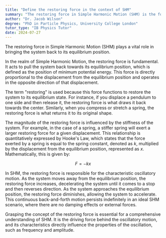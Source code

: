 ```yaml
---
title: "Define the restoring force in the context of SHM"
summary: "The restoring force in Simple Harmonic Motion (SHM) is the force that pulls the system back towards its equilibrium position."
author: "Dr. Jacob Wilson"
degree: "PhD in Particle Physics, University College London"
tutor_type: "IB Physics Tutor"
date: 2024-07-27
---
```


The restoring force in Simple Harmonic Motion (SHM) plays a vital role in bringing the system back to its equilibrium position.

In the realm of Simple Harmonic Motion, the restoring force is fundamental. It acts to pull the system back towards its equilibrium position, which is defined as the position of minimum potential energy. This force is directly proportional to the displacement from the equilibrium position and operates in the opposite direction of that displacement.

The term "restoring" is used because this force functions to restore the system to its equilibrium state. For instance, if you displace a pendulum to one side and then release it, the restoring force is what draws it back towards the center. Similarly, when you compress or stretch a spring, the restoring force is what returns it to its original shape.

The magnitude of the restoring force is influenced by the stiffness of the system. For example, in the case of a spring, a stiffer spring will exert a larger restoring force for a given displacement. This relationship is quantitatively expressed by Hooke's Law, which states that the force exerted by a spring is equal to the spring constant, denoted as $k$, multiplied by the displacement from the equilibrium position, represented as $x$. Mathematically, this is given by:

$$
F = -kx
$$

In SHM, the restoring force is responsible for the characteristic oscillatory motion. As the system moves away from the equilibrium position, the restoring force increases, decelerating the system until it comes to a stop and then reverses direction. As the system approaches the equilibrium position, the restoring force diminishes, allowing the system to accelerate. This continuous back-and-forth motion persists indefinitely in an ideal SHM scenario, where there are no damping effects or external forces.

Grasping the concept of the restoring force is essential for a comprehensive understanding of SHM. It is the driving force behind the oscillatory motion, and its characteristics directly influence the properties of the oscillation, such as frequency and amplitude.
    